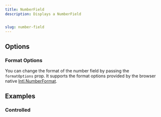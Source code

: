 ```yaml
---
title: NumberField
description: Displays a NumberField


slug: number-field
---
```


<ComponentPreview name="number-field/preview" />


## Options

### Format Options

You can change the format of the number field by passing the `formatOptions` prop.
It supports the format options provided by the browser native [Intl.NumberFormat](https://developer.mozilla.org/en-US/docs/Web/JavaScript/Reference/Global_Objects/Intl/NumberFormat/NumberFormat).

<ComponentPreview name="number-field/currency-format" />

<ComponentPreview name="number-field/percentage-format" />

## Examples

### Controlled

<ComponentPreview name="number-field/controlled" />






